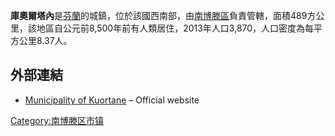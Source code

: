'''庫奧爾塔內'''是[[芬蘭|芬蘭]]的城鎮，位於該國西南部，由[[南博滕區|南博滕區]]負責管轄，面積489方公里，該地區自公元前8,500年前有人類居住，2013年人口3,870，人口密度為每平方公里8.37人。

==外部連結==
*[http://www.kuortane.fi/ Municipality of Kuortane] {{Wayback|url=http://www.kuortane.fi/ |date=20060708173800 }} – Official website {{fi icon}}

{{Finland-geo-stub}}
[[Category:南博滕区市镇|Category:南博滕区市镇]]